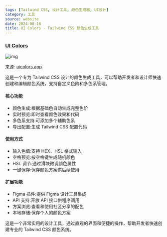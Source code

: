 ```yaml
---
tags: [Tailwind CSS, 设计工具, 颜色生成器, UI设计]
category: 工具
source: website
date: 2024-08-18
title: UI Colors - Tailwind CSS 颜色生成工具
---
```


### [UI Colors](https://uicolors.app/create)

![img](https://img.mengpeng.tech/i/2024/12/10/6757990ac6e1e.webp)

来源: [uicolors.app](https://uicolors.app/create)

这是一个专为 Tailwind CSS 设计的颜色生成工具，可以帮助开发者和设计师快速创建和编辑颜色系统，支持自定义色阶和多色系管理。

#### 核心功能
- 颜色生成:根据基础色自动生成完整色阶
- 实时预览:即时查看颜色效果和代码
- 多色系支持:可添加多个辅助色系
- 导出配置:生成 Tailwind CSS 配置代码

#### 使用方式
- 输入色值:支持 HEX、HSL 格式输入
- 空格预览:按空格键生成随机颜色
- HSL 调节:通过滑块微调颜色属性
- 一键保存:保存颜色方案供后续使用

#### 扩展功能
- Figma 插件:提供 Figma 设计工具集成
- API 支持:开放 API 接口供程序调用
- 方案浏览:查看和使用社区分享的配色
- 本地存储:保存个人的颜色方案

这是一个非常实用的设计工具，通过直观的界面和便捷的操作，帮助开发者快速创建专业的 Tailwind CSS 颜色系统。 